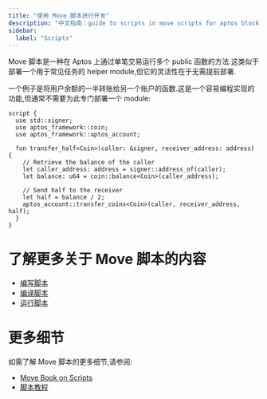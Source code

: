 ```yaml
---
title: "使用 Move 脚本进行开发"
description: "中文指南：guide to scripts in move scripts for aptos blockchain operations."
sidebar:
  label: "Scripts"
---
```


Move 脚本是一种在 Aptos 上通过单笔交易运行多个 public 函数的方法.这类似于部署一个用于常见任务的 helper module,但它的灵活性在于无需提前部署.

一个例子是将用户余额的一半转账给另一个账户的函数.这是一个容易编程实现的功能,但通常不需要为此专门部署一个 module:

```move
script {
  use std::signer;
  use aptos_framework::coin;
  use aptos_framework::aptos_account;

  fun transfer_half<Coin>(caller: &signer, receiver_address: address) {
    // Retrieve the balance of the caller
    let caller_address: address = signer::address_of(caller);
    let balance: u64 = coin::balance<Coin>(caller_address);

    // Send half to the receiver
    let half = balance / 2;
    aptos_account::transfer_coins<Coin>(caller, receiver_address, half);
  }
}
```

# 了解更多关于 Move 脚本的内容

- [编写脚本](/zh/build/smart-contracts/scripts/writing-scripts)
- [编译脚本](/zh/build/smart-contracts/scripts/compiling-scripts)
- [运行脚本](/zh/build/smart-contracts/scripts/running-scripts)

# 更多细节

如需了解 Move 脚本的更多细节,请参阅:

- [Move Book on Scripts](/zh/build/smart-contracts/book/modules-and-scripts)
- [脚本教程](/zh/build/smart-contracts/scripts/script-tutorial)

